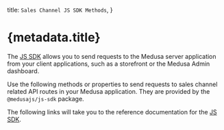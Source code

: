 
  title: `Sales Channel JS SDK Methods`,
}

# {metadata.title}

The [JS SDK](../../../js-sdk/page.mdx) allows you to send requests to the Medusa server application from your client applications, such as a storefront or the Medusa Admin dashboard.

Use the following methods or properties to send requests to sales channel related API routes in your Medusa application. They are provided by the `@medusajs/js-sdk` package.

The following links will take you to the reference documentation for the [JS SDK](../../../js-sdk/page.mdx).

<ChildDocs type="item" />
